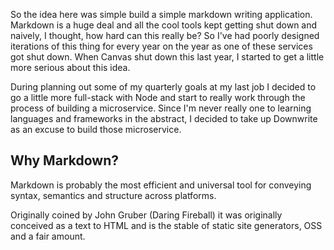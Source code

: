 
So the idea here was simple build a simple markdown writing application. Markdown is a huge deal and all the cool tools kept getting shut down and naively, I thought, how hard can this really be? So I've had poorly designed iterations of this thing for every year on the year as one of these services got shut down. When Canvas shut down this last year, I started to get a little more serious about this idea.

During planning out some of my quarterly goals at my last job I decided to go a little more full-stack with Node and start to really work through the process of building a microservice. Since I'm never really one to learning languages and frameworks in the abstract, I decided to take up Downwrite as an excuse to build those microservice.

<Features />

## Why Markdown?

Markdown is probably the most efficient and universal tool for conveying syntax, semantics and structure across platforms.

Originally coined by John Gruber (Daring Fireball) it was originally conceived as a text to HTML and is the stable of static site generators, OSS and a fair amount.